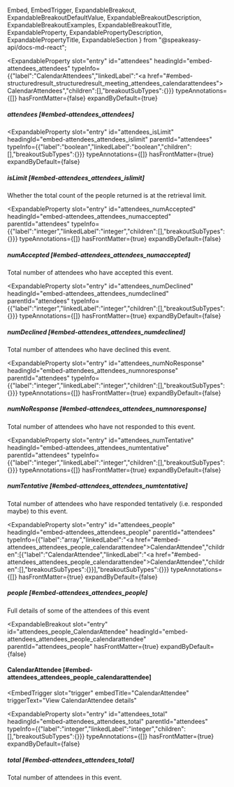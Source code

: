   Embed,
  EmbedTrigger,
  ExpandableBreakout,
  ExpandableBreakoutDefaultValue,
  ExpandableBreakoutDescription,
  ExpandableBreakoutExamples,
  ExpandableBreakoutTitle,
  ExpandableProperty,
  ExpandablePropertyDescription,
  ExpandablePropertyTitle,
  ExpandableSection
} from "@speakeasy-api/docs-md-react";

<ExpandableSection>

<ExpandableProperty
  slot="entry"
  id="attendees"
  headingId="embed-attendees_attendees"
  typeInfo={{"label":"CalendarAttendees","linkedLabel":"<a href=\"#embed-structuredresult_structuredresult_meeting_attendees_calendarattendees\">CalendarAttendees</a>","children":[],"breakoutSubTypes":{}}}
  typeAnnotations={[]}
  hasFrontMatter={false}
  expandByDefault={true}
>

<ExpandablePropertyTitle slot="title">

##### attendees [#embed-attendees_attendees]

</ExpandablePropertyTitle>

</ExpandableProperty>

<ExpandableProperty
  slot="entry"
  id="attendees_isLimit"
  headingId="embed-attendees_attendees_islimit"
  parentId="attendees"
  typeInfo={{"label":"boolean","linkedLabel":"boolean","children":[],"breakoutSubTypes":{}}}
  typeAnnotations={[]}
  hasFrontMatter={true}
  expandByDefault={false}
>

<ExpandablePropertyTitle slot="title">

##### isLimit [#embed-attendees_attendees_islimit]

</ExpandablePropertyTitle>

<ExpandablePropertyDescription slot="description">

Whether the total count of the people returned is at the retrieval limit.

</ExpandablePropertyDescription>

</ExpandableProperty>

<ExpandableProperty
  slot="entry"
  id="attendees_numAccepted"
  headingId="embed-attendees_attendees_numaccepted"
  parentId="attendees"
  typeInfo={{"label":"integer","linkedLabel":"integer","children":[],"breakoutSubTypes":{}}}
  typeAnnotations={[]}
  hasFrontMatter={true}
  expandByDefault={false}
>

<ExpandablePropertyTitle slot="title">

##### numAccepted [#embed-attendees_attendees_numaccepted]

</ExpandablePropertyTitle>

<ExpandablePropertyDescription slot="description">

Total number of attendees who have accepted this event.

</ExpandablePropertyDescription>

</ExpandableProperty>

<ExpandableProperty
  slot="entry"
  id="attendees_numDeclined"
  headingId="embed-attendees_attendees_numdeclined"
  parentId="attendees"
  typeInfo={{"label":"integer","linkedLabel":"integer","children":[],"breakoutSubTypes":{}}}
  typeAnnotations={[]}
  hasFrontMatter={true}
  expandByDefault={false}
>

<ExpandablePropertyTitle slot="title">

##### numDeclined [#embed-attendees_attendees_numdeclined]

</ExpandablePropertyTitle>

<ExpandablePropertyDescription slot="description">

Total number of attendees who have declined this event.

</ExpandablePropertyDescription>

</ExpandableProperty>

<ExpandableProperty
  slot="entry"
  id="attendees_numNoResponse"
  headingId="embed-attendees_attendees_numnoresponse"
  parentId="attendees"
  typeInfo={{"label":"integer","linkedLabel":"integer","children":[],"breakoutSubTypes":{}}}
  typeAnnotations={[]}
  hasFrontMatter={true}
  expandByDefault={false}
>

<ExpandablePropertyTitle slot="title">

##### numNoResponse [#embed-attendees_attendees_numnoresponse]

</ExpandablePropertyTitle>

<ExpandablePropertyDescription slot="description">

Total number of attendees who have not responded to this event.

</ExpandablePropertyDescription>

</ExpandableProperty>

<ExpandableProperty
  slot="entry"
  id="attendees_numTentative"
  headingId="embed-attendees_attendees_numtentative"
  parentId="attendees"
  typeInfo={{"label":"integer","linkedLabel":"integer","children":[],"breakoutSubTypes":{}}}
  typeAnnotations={[]}
  hasFrontMatter={true}
  expandByDefault={false}
>

<ExpandablePropertyTitle slot="title">

##### numTentative [#embed-attendees_attendees_numtentative]

</ExpandablePropertyTitle>

<ExpandablePropertyDescription slot="description">

Total number of attendees who have responded tentatively (i.e. responded maybe) to this event.

</ExpandablePropertyDescription>

</ExpandableProperty>

<ExpandableProperty
  slot="entry"
  id="attendees_people"
  headingId="embed-attendees_attendees_people"
  parentId="attendees"
  typeInfo={{"label":"array","linkedLabel":"<a href=\"#embed-attendees_attendees_people_calendarattendee\">CalendarAttendee</a>","children":[{"label":"CalendarAttendee","linkedLabel":"<a href=\"#embed-attendees_attendees_people_calendarattendee\">CalendarAttendee</a>","children":[],"breakoutSubTypes":{}}],"breakoutSubTypes":{}}}
  typeAnnotations={[]}
  hasFrontMatter={true}
  expandByDefault={false}
>

<ExpandablePropertyTitle slot="title">

##### people [#embed-attendees_attendees_people]

</ExpandablePropertyTitle>

<ExpandablePropertyDescription slot="description">

Full details of some of the attendees of this event

</ExpandablePropertyDescription>

</ExpandableProperty>

<ExpandableBreakout
  slot="entry"
  id="attendees_people_CalendarAttendee"
  headingId="embed-attendees_attendees_people_calendarattendee"
  parentId="attendees_people"
  hasFrontMatter={true}
  expandByDefault={false}
>

<ExpandableBreakoutTitle slot="title">

#### CalendarAttendee [#embed-attendees_attendees_people_calendarattendee]

</ExpandableBreakoutTitle>

<ExpandableBreakoutDescription slot="description">

</ExpandableBreakoutDescription>

<ExpandableBreakoutExamples slot="examples">

</ExpandableBreakoutExamples>

<ExpandableBreakoutDefaultValue slot="defaultValue">

</ExpandableBreakoutDefaultValue>

<Embed slot="embed">

<EmbedTrigger
  slot="trigger"
  embedTitle="CalendarAttendee"
  triggerText="View CalendarAttendee details"
>

<Embedcalendarattendee />

</EmbedTrigger>

</Embed>

</ExpandableBreakout>

<ExpandableProperty
  slot="entry"
  id="attendees_total"
  headingId="embed-attendees_attendees_total"
  parentId="attendees"
  typeInfo={{"label":"integer","linkedLabel":"integer","children":[],"breakoutSubTypes":{}}}
  typeAnnotations={[]}
  hasFrontMatter={true}
  expandByDefault={false}
>

<ExpandablePropertyTitle slot="title">

##### total [#embed-attendees_attendees_total]

</ExpandablePropertyTitle>

<ExpandablePropertyDescription slot="description">

Total number of attendees in this event.

</ExpandablePropertyDescription>

</ExpandableProperty>

</ExpandableSection>
